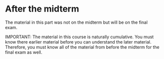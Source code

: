 # After the midterm

The material in this part was not on the midterm but will be on the final
exam. 

IMPORTANT: The material in this course is naturally cumulative. You must
know there earlier material before you can understand the later material.
Therefore, you must know all of the material from before the midterm
for the final exam as well.